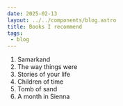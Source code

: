 ```yaml
---
date: 2025-02-13
layout: ../../components/blog.astro
title: Books I recommend
tags:
 - blog
---
```

1. Samarkand
2. The way things were
3. Stories of your life
4. Children of time
5. Tomb of sand
6. A month in Sienna
